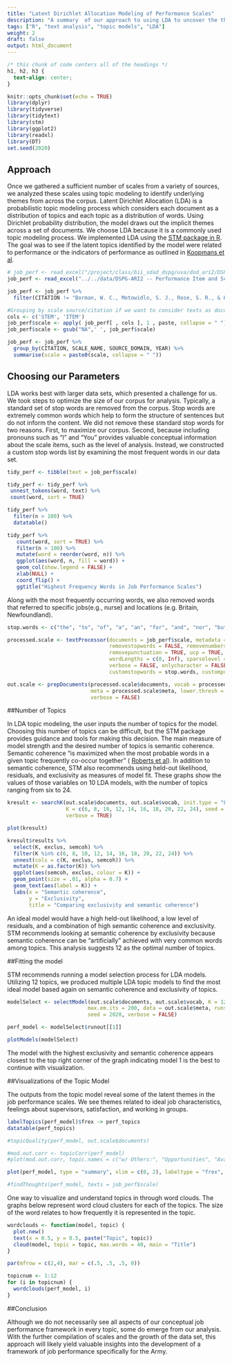 ```yaml
---
title: "Latent Dirichlet Allocation Modeling of Performance Scales"
description: "A summary  of our approach to using LDA to uncover the themes of performance scales."
tags: ["R", "text analysis", "topic models", "LDA"]
weight: 2
draft: false
output: html_document
---
```

```css
/* this chunk of code centers all of the headings */
h1, h2, h3 {
  text-align: center;
}
```

```r
knitr::opts_chunk$set(echo = TRUE)
library(dplyr)
library(tidyverse)
library(tidytext)
library(stm)
library(ggplot2)
library(readxl)
library(DT)
set.seed(2020)
```

## Approach

Once we gathered a sufficient number of scales from a variety of sources, we analyzed these scales using topic modeling to identify underlying themes from across the corpus. Latent Dirichlet Allocation (LDA) is a probabilistic topic modeling process which considers each document as a distribution of topics and each topic as a distribution of words. Using Dirichlet probability distribution, the model draws out the implicit themes across a set of documents. We choose LDA because it is a commonly used topic modeling process. We implemented LDA using the [STM package in R](https://cran.r-project.org/web/packages/stm/vignettes/stmVignette.pdf). The goal was to see if the latent topics identified by the model were related to performance or the indicators of performance as outlined in [Koopmans et al](https://www.researchgate.net/publication/51508445_Conceptual_Frameworks_of_Individual_Work_Performance).  

```r

# job_perf <- read_excel("/project/class/bii_sdad_dspg/uva/dod_ari2/DSPG-ARI2 -- Performance Item and Scale Database.xlsx",  sheet = "Performance Items")
job_perf <- read_excel("../../data/DSPG-ARI2 -- Performance Item and Scale Database.xlsx",  sheet = "Performance Items")

job_perf <- job_perf %>%
  filter(CITATION != "Borman, W. C., Motowidlo, S. J., Rose, S. R., & Hanser, L. M. (1987). Development of a Model of Soldier Effectiveness: Retranslation Materials and Results. HUMAN RESOURCES RESEARCH ORGANIZATION ALEXANDRIA VA.")

#Grouping by scale source/citation if we want to consider texts as documents
cols <- c('STEM', 'ITEM')
job_perf$scale <- apply( job_perf[ , cols ], 1 , paste, collapse = " ")
job_perf$scale <- gsub("NA",' ', job_perf$scale)

job_perf <- job_perf %>%
  group_by(CITATION, SCALE_NAME, SOURCE_DOMAIN, YEAR) %>%
  summarise(scale = paste0(scale, collapse = " "))
```

## Choosing our Parameters 
LDA works best with larger data sets, which presented a challenge for us. We took steps to optimize the size of our corpus for analysis. Typically, a standard set of stop words are removed from the corpus. Stop words are extremely common words which help to form the structure of sentences but do not inform the content. We did not remove these standard stop words for two reasons. First, to maximize our corpus. Second, because including pronouns such as "I" and "You" provides valuable conceptual information about the scale items, such as the level of analysis. Instead, we constructed a custom stop words list by examining the most frequent words in our data set. 

 

```r
tidy_perf <- tibble(text = job_perf$scale)

tidy_perf <- tidy_perf %>%
 unnest_tokens(word, text) %>%
 count(word, sort = TRUE)

tidy_perf %>%
  filter(n > 100) %>%
  datatable()

tidy_perf %>%
   count(word, sort = TRUE) %>%
   filter(n > 100) %>%
   mutate(word = reorder(word, n)) %>%
   ggplot(aes(word, n, fill = word)) +
   geom_col(show.legend = FALSE) +
   xlab(NULL) +
   coord_flip() +
   ggtitle("Highest Frequency Words in Job Performance Scales")

``` 

Along with the most frequently occurring words, we also removed words that referred to specific jobs(e.g., nurse) and locations (e.g. Britain, Newfoundland).

```r

stop.words <- c("the", "to", "of", "a", "an", "for", "and", "nor", "but", "or", "yet", "so", "either", "or", "both", "if", "as", "than", "how", "that", "this", "whatever", "which", "whichever", "where", "wherever", "it", "at", "like", "are", "from", "do", "andor", "goran", "nurse", "nursing", "nurses", "patient", "hospital", "newfoundland", "britain", "on", "patient", "patients", "in", "am", "is", "was", "with", "be")

processed.scale <- textProcessor(documents = job_perf$scale, metadata = job_perf, lowercase = TRUE, 
                                 removestopwords = FALSE, removenumbers = TRUE,
                                 removepunctuation = TRUE, ucp = TRUE, stem = FALSE,
                                 wordLengths = c(0, Inf), sparselevel = 1, language = "en",
                                 verbose = FALSE, onlycharacter = FALSE, striphtml = FALSE,
                                 customstopwords = stop.words, custompunctuation = NULL, v1 = FALSE)

out.scale <- prepDocuments(processed.scale$documents, vocab = processed.scale$vocab,
                           meta = processed.scale$meta, lower.thresh = 0, upper.thresh = Inf, 
                           verbose = FALSE)

```

##Number of Topics

In LDA topic modeling, the user inputs the number of topics for the model. Choosing this number of topics can be difficult, but the STM package provides guidance and tools for making this decision. The main measure of model strength and the desired number of topics is semantic coherence. Semantic coherence "is maximized when the most probable words in a given topic frequently
co-occur together" ( [Roberts et al](https://cran.r-project.org/web/packages/stm/vignettes/stmVignette.pdf)). In addition to semantic coherence, STM also recommends using held-out likelihood, residuals, and exclusivity as measures of model fit. These graphs show the values of those variables on 10 LDA models, with the number of topics ranging from six to 24. 


```r

kresult <- searchK(out.scale$documents, out.scale$vocab, init.type = "LDA", 
                   K = c(6, 8, 10, 12, 14, 16, 18, 20, 22, 24), seed = 2020, data = out.scale$meta, 
                   verbose = TRUE) 

```

```r
plot(kresult) 

kresult$results %>%
  select(K, exclus, semcoh) %>%
  filter(K %in% c(6, 8, 10, 12, 14, 16, 18, 20, 22, 24)) %>%
  unnest(cols = c(K, exclus, semcoh)) %>%
  mutate(K = as.factor(K)) %>%
  ggplot(aes(semcoh, exclus, colour = K)) +
  geom_point(size = .01, alpha = 0.7) +
  geom_text(aes(label = K)) +
  labs(x = "Semantic coherence",
       y = "Exclusivity",
       title = "Comparing exclusivity and semantic coherence")

```


An ideal model would have a high held-out likelihood, a low level of residuals, and a combination of high semantic coherence and exclusivity. STM recommends looking at semantic coherence by exclusivity because semantic coherence can be "artificially" achieved with very common words among topics. This analysis suggests 12 as the optimal number of topics. 

##Fitting the model

STM recommends running a model selection process for LDA models. Utilizing 12 topics, we produced multiple LDA topic models to find the most ideal model based again on semantic coherence and exclusivity of topics. 

```r

modelSelect <- selectModel(out.scale$documents, out.scale$vocab, K = 12,
                          max.em.its = 200, data = out.scale$meta, runs = 20, init.type = "LDA", 
                          seed = 2020, verbose = FALSE)

perf_model <- modelSelect$runout[[1]] 

```

```r
plotModels(modelSelect)
```

The model with the highest exclusivity and semantic coherence appears closest to the top right corner of the graph indicating model 1 is the best to continue with visualization.

##Visualizations of the Topic Model

The outputs from the topic model reveal some of the latent themes in the job performance scales. We see themes related to ideal job characteristics, feelings about supervisors, satisfaction, and working in groups. 


```r

labelTopics(perf_model)$frex -> perf_topics
datatable(perf_topics)

#topicQuality(perf_model, out.scale$documents)

#mod.out.corr <- topicCorr(perf_model)
#plot(mod.out.corr, topic.names = c("w/ Others:", "Opportunities", "Available Tools:", "Relations w/ Supervisor:", "Job Characteristics:", "Opportunities & Feelings:", "Describe Work:", "Performance:"))

plot(perf_model, type = "summary", xlim = c(0, 2), labeltype = "frex", n = 5) #, topic.names = c("w/ Others:", "Opportunities:", "Available Tools:", "Relations w/ Supervisor:", "Job Characteristics:", "Satisfaction:", "Describe Work:", "Performance:"))

#findThoughts(perf_model, texts = job_perf$scale)
```

One way to visualize and understand topics in through word clouds. The graphs below represent word cloud clusters for each of the topics. The size of the word relates to how frequently it is represented in the topic. 



```r

wordclouds <- function(model, topic) {
  plot.new()
  text(x = 0.5, y = 0.5, paste("Topic", topic)) 
  cloud(model, topic = topic, max.words = 40, main = "Title")
}

par(mfrow = c(2,4), mar = c(.5, .5, .5, 0))

topicnum <- 1:12
for (i in topicnum) {
  wordclouds(perf_model, i)
}
```



##Conclusion

Although we do not necessarily see all aspects of our conceptual job performance framework in every topic, some do emerge from our analysis. With the further compilation of scales and the growth of the data set, this approach will likely yield valuable insights into the development of a framework of job performance specifically for the Army. 


